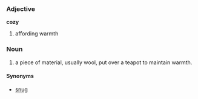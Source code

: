 ===Adjective===
'''cozy'''

# affording warmth

===Noun===

# a piece of material, usually wool, put over a teapot to maintain warmth.

====Synonyms====
*[[snug]]
